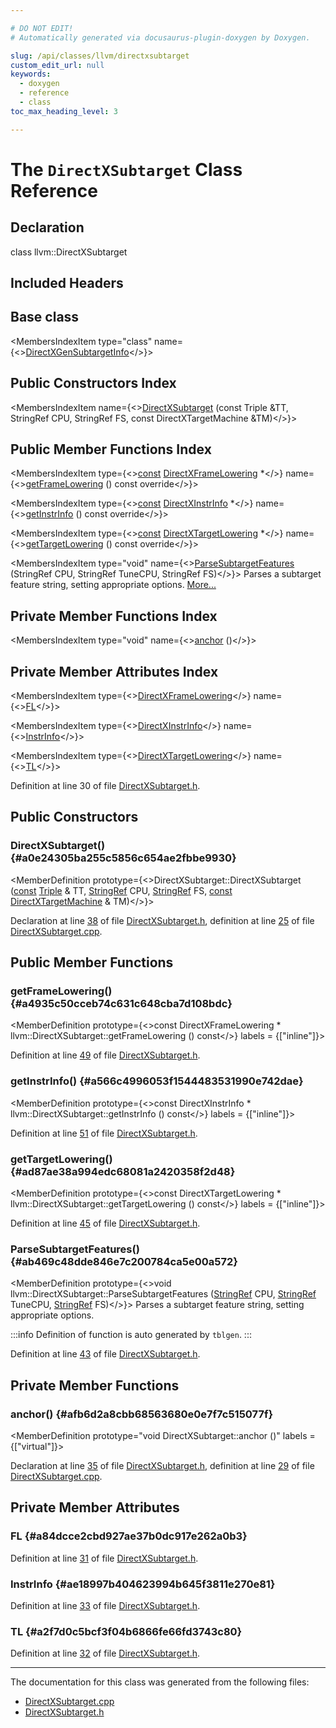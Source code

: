 ```yaml
---

# DO NOT EDIT!
# Automatically generated via docusaurus-plugin-doxygen by Doxygen.

slug: /api/classes/llvm/directxsubtarget
custom_edit_url: null
keywords:
  - doxygen
  - reference
  - class
toc_max_heading_level: 3

---
```





# The `DirectXSubtarget` Class Reference

<DoxygenPage pluginConfig={pluginConfig}>



## Declaration

<CodeBlock>class llvm::DirectXSubtarget</CodeBlock>

## Included Headers

<IncludesList>
<IncludesListItem
  filePath="Target/DirectX/DirectXSubtarget.h"
  permalink="/docs/api/files/lib/lib/target/lib/target/directx/directxsubtarget-h"
  isLocal="true" />
</IncludesList>

## Base class

<MembersIndex>

<MembersIndexItem
  type="class"
  name={<><a href="/docs/api/classes/directxgensubtargetinfo">DirectXGenSubtargetInfo</a></>}>
</MembersIndexItem>

</MembersIndex>

## Public Constructors Index

<MembersIndex>

<MembersIndexItem
  name={<><a href="#a0e24305ba255c5856c654ae2fbbe9930">DirectXSubtarget</a> (const Triple &amp;TT, StringRef CPU, StringRef FS, const DirectXTargetMachine &amp;TM)</>}>
</MembersIndexItem>

</MembersIndex>

## Public Member Functions Index

<MembersIndex>

<MembersIndexItem
  type={<><a href="/docs/api/files/lib/lib/target/lib/target/aarch64/aarch64promoteconstant-cpp/#a90f8350fecae261c25be85d38b451bff">const</a> <a href="/docs/api/classes/llvm/directxframelowering">DirectXFrameLowering</a> &#42;</>}
  name={<><a href="#a4935c50cceb74c631c648cba7d108bdc">getFrameLowering</a> () const override</>}>
</MembersIndexItem>

<MembersIndexItem
  type={<><a href="/docs/api/files/lib/lib/target/lib/target/aarch64/aarch64promoteconstant-cpp/#a90f8350fecae261c25be85d38b451bff">const</a> <a href="/docs/api/structs/llvm/directxinstrinfo">DirectXInstrInfo</a> &#42;</>}
  name={<><a href="#a566c4996053f1544483531990e742dae">getInstrInfo</a> () const override</>}>
</MembersIndexItem>

<MembersIndexItem
  type={<><a href="/docs/api/files/lib/lib/target/lib/target/aarch64/aarch64promoteconstant-cpp/#a90f8350fecae261c25be85d38b451bff">const</a> <a href="/docs/api/classes/llvm/directxtargetlowering">DirectXTargetLowering</a> &#42;</>}
  name={<><a href="#ad87ae38a994edc68081a2420358f2d48">getTargetLowering</a> () const override</>}>
</MembersIndexItem>

<MembersIndexItem
  type="void"
  name={<><a href="#ab469c48dde846e7c200784ca5e00a572">ParseSubtargetFeatures</a> (StringRef CPU, StringRef TuneCPU, StringRef FS)</>}>
Parses a subtarget feature string, setting appropriate options. <a href="#ab469c48dde846e7c200784ca5e00a572">More...</a>
</MembersIndexItem>

</MembersIndex>

## Private Member Functions Index

<MembersIndex>

<MembersIndexItem
  type="void"
  name={<><a href="#afb6d2a8cbb68563680e0e7f7c515077f">anchor</a> ()</>}>
</MembersIndexItem>

</MembersIndex>

## Private Member Attributes Index

<MembersIndex>

<MembersIndexItem
  type={<><a href="/docs/api/classes/llvm/directxframelowering">DirectXFrameLowering</a></>}
  name={<><a href="#a84dcce2cbd927ae37b0dc917e262a0b3">FL</a></>}>
</MembersIndexItem>

<MembersIndexItem
  type={<><a href="/docs/api/structs/llvm/directxinstrinfo">DirectXInstrInfo</a></>}
  name={<><a href="#ae18997b404623994b645f3811e270e81">InstrInfo</a></>}>
</MembersIndexItem>

<MembersIndexItem
  type={<><a href="/docs/api/classes/llvm/directxtargetlowering">DirectXTargetLowering</a></>}
  name={<><a href="#a2f7d0c5bcf3f04b6866fe66fd3743c80">TL</a></>}>
</MembersIndexItem>

</MembersIndex>


Definition at line 30 of file <a href="/docs/api/files/lib/lib/target/lib/target/directx/directxsubtarget-h">DirectXSubtarget.h</a>.

<SectionDefinition>

## Public Constructors

### DirectXSubtarget() {#a0e24305ba255c5856c654ae2fbbe9930}

<MemberDefinition
  prototype={<>DirectXSubtarget::DirectXSubtarget (<a href="/docs/api/files/lib/lib/target/lib/target/aarch64/aarch64promoteconstant-cpp/#a90f8350fecae261c25be85d38b451bff">const</a> <a href="/docs/api/classes/llvm/triple">Triple</a> &amp; TT, <a href="/docs/api/classes/llvm/stringref">StringRef</a> CPU, <a href="/docs/api/classes/llvm/stringref">StringRef</a> FS, <a href="/docs/api/files/lib/lib/target/lib/target/aarch64/aarch64promoteconstant-cpp/#a90f8350fecae261c25be85d38b451bff">const</a> <a href="/docs/api/classes/llvm/directxtargetmachine">DirectXTargetMachine</a> &amp; TM)</>}>

Declaration at line <a href="/docs/api/files/lib/lib/target/lib/target/directx/directxsubtarget-h/#l00038">38</a> of file <a href="/docs/api/files/lib/lib/target/lib/target/directx/directxsubtarget-h">DirectXSubtarget.h</a>, definition at line <a href="/docs/api/files/lib/lib/target/lib/target/directx/directxsubtarget-cpp/#l00025">25</a> of file <a href="/docs/api/files/lib/lib/target/lib/target/directx/directxsubtarget-cpp">DirectXSubtarget.cpp</a>.
</MemberDefinition>

</SectionDefinition>

<SectionDefinition>

## Public Member Functions

### getFrameLowering() {#a4935c50cceb74c631c648cba7d108bdc}

<MemberDefinition
  prototype={<>const DirectXFrameLowering &#42; llvm::DirectXSubtarget::getFrameLowering () const</>}
  labels = {["inline"]}>

Definition at line <a href="/docs/api/files/lib/lib/target/lib/target/directx/directxsubtarget-h/#l00049">49</a> of file <a href="/docs/api/files/lib/lib/target/lib/target/directx/directxsubtarget-h">DirectXSubtarget.h</a>.
</MemberDefinition>

### getInstrInfo() {#a566c4996053f1544483531990e742dae}

<MemberDefinition
  prototype={<>const DirectXInstrInfo &#42; llvm::DirectXSubtarget::getInstrInfo () const</>}
  labels = {["inline"]}>

Definition at line <a href="/docs/api/files/lib/lib/target/lib/target/directx/directxsubtarget-h/#l00051">51</a> of file <a href="/docs/api/files/lib/lib/target/lib/target/directx/directxsubtarget-h">DirectXSubtarget.h</a>.
</MemberDefinition>

### getTargetLowering() {#ad87ae38a994edc68081a2420358f2d48}

<MemberDefinition
  prototype={<>const DirectXTargetLowering &#42; llvm::DirectXSubtarget::getTargetLowering () const</>}
  labels = {["inline"]}>

Definition at line <a href="/docs/api/files/lib/lib/target/lib/target/directx/directxsubtarget-h/#l00045">45</a> of file <a href="/docs/api/files/lib/lib/target/lib/target/directx/directxsubtarget-h">DirectXSubtarget.h</a>.
</MemberDefinition>

### ParseSubtargetFeatures() {#ab469c48dde846e7c200784ca5e00a572}

<MemberDefinition
  prototype={<>void llvm::DirectXSubtarget::ParseSubtargetFeatures (<a href="/docs/api/classes/llvm/stringref">StringRef</a> CPU, <a href="/docs/api/classes/llvm/stringref">StringRef</a> TuneCPU, <a href="/docs/api/classes/llvm/stringref">StringRef</a> FS)</>}>
Parses a subtarget feature string, setting appropriate options.

:::info
Definition of function is auto generated by <code>tblgen</code>.
:::

Definition at line <a href="/docs/api/files/lib/lib/target/lib/target/directx/directxsubtarget-h/#l00043">43</a> of file <a href="/docs/api/files/lib/lib/target/lib/target/directx/directxsubtarget-h">DirectXSubtarget.h</a>.
</MemberDefinition>

</SectionDefinition>

<SectionDefinition>

## Private Member Functions

### anchor() {#afb6d2a8cbb68563680e0e7f7c515077f}

<MemberDefinition
  prototype="void DirectXSubtarget::anchor ()"
  labels = {["virtual"]}>

Declaration at line <a href="/docs/api/files/lib/lib/target/lib/target/directx/directxsubtarget-h/#l00035">35</a> of file <a href="/docs/api/files/lib/lib/target/lib/target/directx/directxsubtarget-h">DirectXSubtarget.h</a>, definition at line <a href="/docs/api/files/lib/lib/target/lib/target/directx/directxsubtarget-cpp/#l00029">29</a> of file <a href="/docs/api/files/lib/lib/target/lib/target/directx/directxsubtarget-cpp">DirectXSubtarget.cpp</a>.
</MemberDefinition>

</SectionDefinition>

<SectionDefinition>

## Private Member Attributes

### FL {#a84dcce2cbd927ae37b0dc917e262a0b3}

<MemberDefinition
  prototype="DirectXFrameLowering llvm::DirectXSubtarget::FL">

Definition at line <a href="/docs/api/files/lib/lib/target/lib/target/directx/directxsubtarget-h/#l00031">31</a> of file <a href="/docs/api/files/lib/lib/target/lib/target/directx/directxsubtarget-h">DirectXSubtarget.h</a>.
</MemberDefinition>

### InstrInfo {#ae18997b404623994b645f3811e270e81}

<MemberDefinition
  prototype="DirectXInstrInfo llvm::DirectXSubtarget::InstrInfo">

Definition at line <a href="/docs/api/files/lib/lib/target/lib/target/directx/directxsubtarget-h/#l00033">33</a> of file <a href="/docs/api/files/lib/lib/target/lib/target/directx/directxsubtarget-h">DirectXSubtarget.h</a>.
</MemberDefinition>

### TL {#a2f7d0c5bcf3f04b6866fe66fd3743c80}

<MemberDefinition
  prototype="DirectXTargetLowering llvm::DirectXSubtarget::TL">

Definition at line <a href="/docs/api/files/lib/lib/target/lib/target/directx/directxsubtarget-h/#l00032">32</a> of file <a href="/docs/api/files/lib/lib/target/lib/target/directx/directxsubtarget-h">DirectXSubtarget.h</a>.
</MemberDefinition>

</SectionDefinition>

<hr/>

The documentation for this class was generated from the following files:

<ul>
<li><a href="/docs/api/files/lib/lib/target/lib/target/directx/directxsubtarget-cpp">DirectXSubtarget.cpp</a></li>
<li><a href="/docs/api/files/lib/lib/target/lib/target/directx/directxsubtarget-h">DirectXSubtarget.h</a></li>
</ul>

</DoxygenPage>
